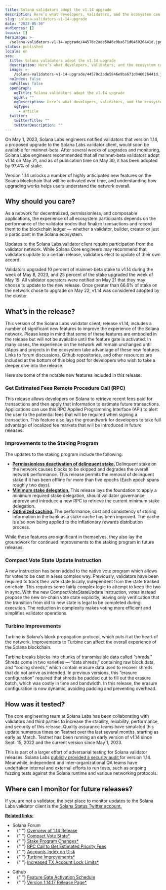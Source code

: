 ```yaml
---
title: Solana validators adopt the v1.14 upgrade
description: Here’s what developers, validators, and the ecosystem can expect.
slug: solana-validators-v1-14-upgrade
date: "2023-05-30"
audiences: []
topics: []
heroImage: >-
  /solana-validators-v1-14-upgrade/44570c2ade5846e9ba671d046026441d.jpg
status: published
locale: en
seo:
  title: Solana validators adopt the v1.14 upgrade
  description: Here’s what developers, validators, and the ecosystem can expect.
  image: >-
    /solana-validators-v1-14-upgrade/44570c2ade5846e9ba671d046026441d.jpg
  noIndex: false
  noFollow: false
  openGraph:
    ogTitle: Solana validators adopt the v1.14 upgrade
    ogUrl: ""
    ogDescription: Here’s what developers, validators, and the ecosystem can expect.
    ogType:
      - article
  twitter:
    twitterTitle: ""
    twitterDescription: ""
---
```


<p>
  On May 1, 2023, Solana Labs engineers notified validators that version 1.14, a
  proposed upgrade to the Solana Labs validator client, would soon be available
  for mainnet-beta. After several weeks of upgrades and monitoring, Solana Labs
  engineers recommended that all mainnet-beta validators adopt v1.14 on May 21,
  and as of publication time on May 30, it has been adopted by 97.4% of stake.
</p>
<p>
  Version 1.14 unlocks a number of highly anticipated new features on the Solana
  blockchain that will be activated over time, and understanding how upgrading
  works helps users understand the network overall.
</p>
<h2>
  <strong>Why should you care?</strong>
</h2>
<p>
  As a network for decentralized, permissionless, and composable applications,
  the experience of all ecosystem participants depends on the performance of the
  validator nodes that finalize transactions and record them to the blockchain
  ledger — whether a validator, builder, creator or just a participant in the
  Solana ecosystem.
</p>
<p>
  Updates to the Solana Labs validator client require participation from the
  validator network. While Solana Core engineers may recommend that validators
  update to a certain release, validators elect to update of their own accord.
</p>
<p>
  Validators upgraded 10 percent of mainnet-beta stake to v1.14 during the week
  of May 8, 2023, and 25 percent of the stake upgraded the week of May 15. All
  validator operators were notified on May 21 that they may choose to update to
  the new release. Once greater than 66.6% of stake on the network chose to
  upgrade on May 22, v1.14 was considered adopted by the cluster.
</p>
<h2>
  <strong>What’s in the release?</strong>
</h2>
<p>
  This version of the Solana Labs validator client, release v1.14, includes a
  number of significant new features to improve the experience of the Solana
  network. Please keep in mind that some of these features are embodied in the
  release but will not be available until the feature gate is activated. In many
  cases, the experience on the network will remain unchanged until dApps and
  projects in the ecosystem take advantage of these new features. Links to forum
  discussions, Github repositories, and other resources are included at the
  bottom of this blog post for developers who wish to take a deeper dive into
  the release.
</p>
<p>Here are some of the notable new features included in this release.</p>
<h3>
  <strong>Get Estimated Fees Remote Procedure Call (RPC)</strong>
</h3>
<p>
  This release allows developers on Solana to retrieve recent fees paid for
  transactions and then apply that information to estimate future transactions.
  Applications can use this RPC Applied Programming Interface (API) to alert the
  user to the potential fees that will be required when signing a transaction.
  This feature also lays the groundwork for developers to take full advantage of
  localized fee markets that will be introduced in future releases.
</p>
<h3>
  <strong>Improvements to the Staking Program</strong>
</h3>
<p>The updates to the staking program include the following:</p>
<ul>
  <li>
    <strong>
      <u>Permissionless deactivation of delinquent stake.</u>
    </strong>
    Delinquent stake on the network causes blocks to be skipped and degrades the
    overall network performance. This release permits the removal of delinquent stake
    if it has been offline for more than five epochs (Each epoch spans roughly two
    days).
  </li>
  <li>
    <strong>
      <u>Minimum stake delegation.</u>
    </strong>
    This release lays the foundation to apply a minimum required stake delegation,
    should validator governance approve and introduce a new RPC to retrieve the current
    minimum stake delegation.
  </li>
  <li>
    <strong>
      <u>Optimized caching.</u>
    </strong>
    The performance, cost and consistency of storing information in the bank as a
    stake cache has been improved. The cache is also now being applied to the inflationary
    rewards distribution process.
  </li>
</ul>
<p>
  While these features are significant in themselves, they also lay the
  groundwork for continued improvements to the staking program in future
  releases.
</p>
<h3>
  <strong>Compact Vote State Update Instruction</strong>
</h3>
<p>
  A new instruction has been added to the native vote program which allows for
  votes to be cast in a less complex way. Previously, validators have been
  required to track their vote state locally, independent from the state tracked
  on-chain. This requires some fairly complex logic to attempt to keep the two
  in sync. With the new CompactVoteStateUpdate instruction, votes instead
  propose the new on-chain vote state explicitly, leaving only verification that
  the transition from old to new state is legal to be completed during
  execution. The reduction in complexity makes voting more efficient and
  simplifies validator operations.
</p>
<h3>
  <strong>Turbine Improvements</strong>
</h3>
<p>
  Turbine is Solana’s block propagation protocol, which puts it at the heart of
  the network. Improvements to Turbine can affect the overall experience of the
  Solana blockchain.
</p>
<p>
  Turbine breaks blocks into chunks of transmissible data called “shreds.”
  Shreds come in two varieties — “data shreds,” containing raw block data, and
  “coding shreds,” which contain erasure data used to recover shreds that do not
  arrive as intended. In previous versions, this “erasure configuration”
  required that shreds be padded out to fill out the erasure batch, which was
  costly in time and bandwidth. In this release, the erasure configuration is
  now dynamic, avoiding padding and preventing overhead.
</p>
<h2>
  <strong>How was it tested?</strong>
</h2>
<p>
  The core engineering team at Solana Labs has been collaborating with
  validators and third parties to increase the stability, reliability,
  performance, and security of this release. Quality assurance teams have
  simulated this update numerous times on Testnet over the last several months,
  starting as early as March. Testnet has been running an early version of v1.14
  since Sept. 15, 2022 and the current version since May 1, 2023.
</p>
<p>
  This is part of a larger effort of adversarial testing for Solana validator
  releases. Solana Labs
  <a
    href="https://github.com/solana-labs/security-audits?ref=solana.ghost.io"
    rel="noopener noreferrer"
    target="_blank"
  >
    publicly provided a security audit
  </a>
  for version 1.14. Meanwhile, independent and inter-organizational QA teams
  have undertaken internal and external efforts to run tests, such as ongoing
  fuzzing tests against the Solana runtime and various networking protocols.
</p>
<h2>
  <strong>Where can I monitor for future releases?</strong>
</h2>
<p>
  If you are not a validator, the best place to monitor updates to the Solana
  Labs validator client is the
  <a
    href="https://twitter.com/solanastatus?ref=solana.ghost.io"
    rel="noopener noreferrer"
    target="_blank"
  >
    Solana Status Twitter account.
  </a>
</p>
<p>
  <strong>
    <u>Related links:</u>
  </strong>
</p>
<ul>
  <li>Solana Forum</li>
  <li style="text-indent: 1em;">
    {" "}
    <a
      href="https://forum.solana.com/t/version-1-14-17-release-summary/175?ref=solana.ghost.io"
      rel="noopener noreferrer"
      target="_blank"
    >
      Overview of 1.14 Release
    </a>
  </li>
  <li style="text-indent: 1em;">
    {" "}
    <a
      href="https://forum.solana.com/t/feature-compact-vote-state-1-14-17?ref=solana.ghost.io"
      rel="noopener noreferrer"
      target="_blank"
    >
      Compact Vote State*
    </a>
  </li>
  <li style="text-indent: 1em;">
    {" "}
    <a
      href="https://forum.solana.com/t/version-1-14-17-release-summary/175?ref=solana.ghost.io"
      rel="noopener noreferrer"
      target="_blank"
    >
      Stake Program Changes*
    </a>
  </li>
  <li style="text-indent: 1em;">
    {" "}
    <a
      href="https://forum.solana.com/t/feature-rpc-call-to-get-estimated-priority-fees-1-14-17?ref=solana.ghost.io"
      rel="noopener noreferrer"
      target="_blank"
    >
      RPC Call to Get Estimated Priority Fees
    </a>
  </li>
  <li style="text-indent: 1em;">
    {" "}
    <a
      href="https://forum.solana.com/t/feature-accounts-index-on-disk-1-14-17?ref=solana.ghost.io"
      rel="noopener noreferrer"
      target="_blank"
    >
      Accounts Index on Disk
    </a>
  </li>
  <li style="text-indent: 1em;">
    {" "}
    <a
      href="https://forum.solana.com/t/feature-turbine-improvements-1-14-17?ref=solana.ghost.io"
      rel="noopener noreferrer"
      target="_blank"
    >
      Turbine Improvements*
    </a>
  </li>
  <li style="text-indent: 1em;">
    {" "}
    <a
      href="https://forum.solana.com/t/feature-increased-tx-account-lock-limits-1-14-17?ref=solana.ghost.io"
      rel="noopener noreferrer"
      target="_blank"
    >
      Increased TX Account Lock Limits*
    </a>
  </li>
</ul>
<ul>
  <li>Github</li>
  <li style="text-indent: 1em;">
    {" "}
    <a
      href="https://github.com/solana-labs/solana/wiki/Feature-Gate-Activation-Schedule?ref=solana.ghost.io"
      rel="noopener noreferrer"
      target="_blank"
    >
      Feature Gate Activation Schedule
    </a>
  </li>
  <li style="text-indent: 1em;">
    {" "}
    <a
      href="https://github.com/solana-labs/solana/releases/tag/v1.14.17?ref=solana.ghost.io"
      rel="noopener noreferrer"
      target="_blank"
    >
      Version 1.14.17 Release Page*
    </a>
  </li>
</ul>
